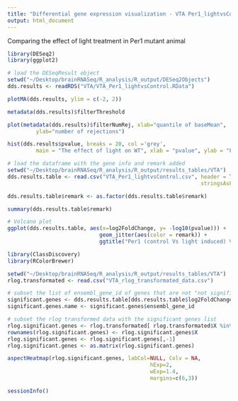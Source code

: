 ```yaml
---
title: "Differential gene expression visualization - VTA Per1_lightvsControl"
output: html_document
---
```


Comparing the effect of light treatment in Per1 mutant animal

```r
library(DESeq2)
library(ggplot2)

# load the DESeqResult object
setwd("~/Desktop/brainRNASeq/R_analysis/R_output/DESeq2Objects")
dds.results <- readRDS("VTA/VTA_Per1_lightvsControl.RData")
```

```r
plotMA(dds.results, ylim = c(-2, 2))
```

```r
metadata(dds.results)$filterThreshold
```

```r
plot(metadata(dds.results)$filterNumRej, xlab="quantile of baseMean", 
		 ylab="number of rejections")
```

```r
hist(dds.results$pvalue, breaks = 20, col ='grey', 
		 main = "The effect of light on WT", xlab = "pvalue", ylab = "Frequency")
```

```r
# load the dataframe with the gene info and remark added
setwd("~/Desktop/brainRNASeq/R_analysis/R_output/results_tables/VTA")
dds.results.table <- read.csv("VTA_Per1_lightvsControl.csv", header = TRUE,
															 stringsAsFactors = FALSE)

dds.results.table$remark <- as.factor(dds.results.table$remark)

summary(dds.results.table$remark)
```

```r
# Volcano plot
ggplot(dds.results.table, aes(x=log2FoldChange, y= -log10(pvalue))) + 
	                         geom_jitter(aes(color = remark)) + 
	                         ggtitle("Per1 (control Vs light induced) Volcano plot")
```

```r
library(ClassDiscovery) 
library(RColorBrewer)

setwd("~/Desktop/brainRNASeq/R_analysis/R_output/results_tables/VTA")
rlog.transformated <- read.csv("VTA_rlog_transformated_data.csv")

# subset the list of ensembl_gene_id of genes that are not "not significant"
significant.genes <- dds.results.table[dds.results.table$log2FoldChange > 1,] 
significant.genes.name <- significant.genes$ensembl_gene_id

# subset the rlog transformed data with the significant genes list
rlog.significant.genes <- rlog.transformated[ rlog.transformated$X %in% significant.genes.name,]
rownames(rlog.significant.genes) <- rlog.significant.genes$X
rlog.significant.genes <- rlog.significant.genes[,-1]
rlog.significant.genes <- as.matrix(rlog.significant.genes)

aspectHeatmap(rlog.significant.genes, labCol=NULL, Colv = NA,
							                 hExp=2, 
							                 wExp=1.4, 
							                 margins=c(6,3))

```

```r
sessionInfo()
```